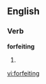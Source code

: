 ==English==

===Verb===
'''forfeiting'''

# {{present participle of|[[forfeit]]}}

[[vi:forfeiting]]
